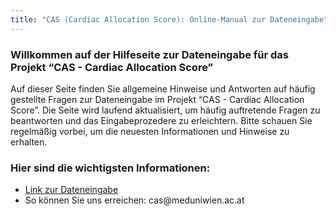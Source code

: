 ```yaml
---
title: "CAS (Cardiac Allocation Score): Online-Manual zur Dateneingabe"
---
```


### **Willkommen auf der Hilfeseite zur Dateneingabe für das Projekt "CAS - Cardiac Allocation Score"**

Auf dieser Seite finden Sie allgemeine Hinweise und Antworten auf häufig gestellte Fragen zur Dateneingabe im Projekt "CAS - Cardiac Allocation Score". Die Seite wird laufend aktualisiert, um häufig auftretende Fragen zu beantworten und das Eingabeprozedere zu erleichtern. Bitte schauen Sie regelmäßig vorbei, um die neuesten Informationen und Hinweise zu erhalten.

### Hier sind die wichtigsten Informationen:

-   [Link zur Dateneingabe](https://txregister.terraconnect.de/empfaenger)
-   So können Sie uns erreichen: cas\@meduniwien.ac.at
